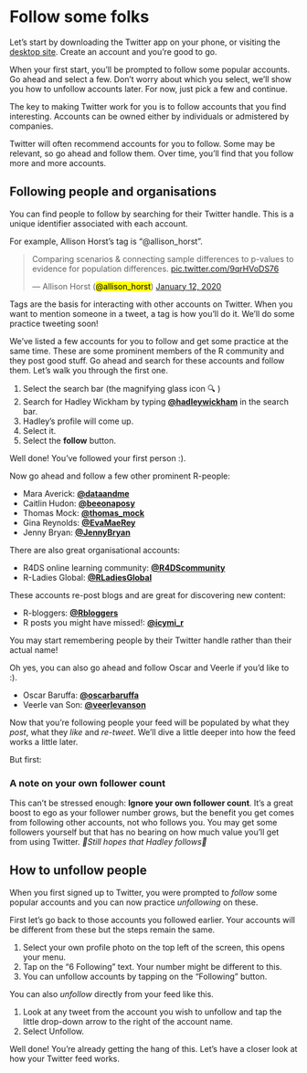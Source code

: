 # Follow some folks

Let's start by downloading the Twitter app on your phone, or visiting the [desktop site](https://twitter.com/){target="_blank"}. Create an account and you're good to go.

When your first start, you'll be prompted to follow some popular accounts. Go ahead and select a few. Don't worry about which you select, we'll show you how to unfollow accounts later. For now, just pick a few and continue.

The key to making Twitter work for you is to follow accounts that you find interesting. Accounts can be owned either by individuals or admistered by companies. 

Twitter will often recommend accounts for you to follow. 
Some may be relevant, so go ahead and follow them. 
Over time, you'll find that you follow more and more accounts. 

## Following people and organisations

You can find people to follow by searching for their Twitter handle. 
This is a unique identifier associated with each account. 

For example, Allison Horst's tag is "@allison_horst". 

<blockquote class="twitter-tweet"><p lang="en" dir="ltr">Comparing scenarios &amp; connecting sample differences to p-values to evidence for population differences. <a href="https://t.co/9qrHVoDS76">pic.twitter.com/9qrHVoDS76</a></p>&mdash; Allison Horst (<mark>@allison_horst</mark>) <a href="https://twitter.com/allison_horst/status/1216411299875192837?ref_src=twsrc%5Etfw">January 12, 2020</a></blockquote> <script async src="https://platform.twitter.com/widgets.js" charset="utf-8"></script>

Tags are the basis for interacting with other accounts on Twitter. When you want to mention someone in a tweet, a tag is how you'll do it. We'll do some practice tweeting soon!

We've listed a few accounts for you to follow and get some practice at the same time. 
These are some prominent members of the R community and they post good stuff. 
Go ahead and search for these accounts and follow them. Let's walk you through the first one. 

1. Select the search bar (the magnifying glass icon 🔍 ) 
1. Search for Hadley Wickham by typing **[\@hadleywickham](https://twitter.com/hadleywickham){target="_blank"}** in the search bar. 
1. Hadley's profile will come up. 
1. Select it. 
1. Select the **follow** button.


    
Well done! 
You've followed your first person :).

Now go ahead and follow a few other prominent R-people:

* Mara Averick: **[\@dataandme](https://twitter.com/dataandme){target="_blank"}**
* Caitlin Hudon: **[\@beeonaposy](https://twitter.com/beeonaposy){target="_blank"}**
* Thomas Mock: **[\@thomas_mock](https://twitter.com/thomas_mock){target="_blank"}**
* Gina Reynolds: **[\@EvaMaeRey](https://twitter.com/EvaMaeRey){target="_blank"}**
* Jenny Bryan: **[\@JennyBryan](https://twitter.com/JennyBryan){target="_blank"}**


There are also great organisational accounts:

* R4DS online learning community: **[\@R4DScommunity](https://twitter.com/R4DScommunity){target="_blank"}**
* R-Ladies Global: **[\@RLadiesGlobal](https://twitter.com/RLadiesGlobal){target="_blank"}**

These accounts re-post blogs and are great for discovering new content:

* R-bloggers: **[\@Rbloggers](https://twitter.com/Rbloggers){target="_blank"}**
* R posts you might have missed!: **[\@icymi_r](https://twitter.com/icymi_r){target="_blank"}**


You may start remembering people by their Twitter handle rather than their actual name!

Oh yes, you can also go ahead and follow Oscar and Veerle if you'd like to :). 

* Oscar Baruffa: **[\@oscarbaruffa](https://twitter.com/OscarBaruffa){target="_blank"}**
* Veerle van Son: **[\@veerlevanson](https://twitter.com/veerlevanson){target="_blank"}** 


Now that you're following people your feed will be populated by what they *post*, what they *like* and *re-tweet*.
We'll dive a little deeper into how the feed works a little later.  

But first: 

### A note on your own follower count


This can't be stressed enough: **Ignore your own follower count**. It's a great boost to ego as your follower number grows, but the benefit you get comes from following other accounts, not who follows you. You may get some followers yourself but that has no bearing on how much value you'll get from using Twitter. _🤞Still hopes that Hadley follows🤞 _ 



## How to unfollow people

When you first signed up to Twitter, you were prompted to *follow* some popular accounts and you can now practice *unfollowing* on these.

First let's go back to those accounts you followed earlier. Your accounts will be different from these but the steps remain the same. 

1. Select your own profile photo on the top left of the screen, this opens your menu. 
1. Tap on the "6 Following" text.  Your number might be different to this.
1. You can unfollow accounts by tapping on the "Following" button. 

You can also *unfollow* directly from your feed like this.

1. Look at any tweet from the account you wish to unfollow and tap the little drop-down arrow to the right of the account name. 
1. Select Unfollow. 


Well done! You're already getting the hang of this. Let's have a closer look at how your Twitter feed works. 

